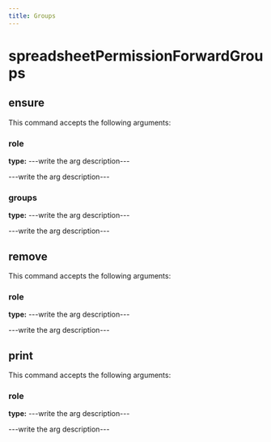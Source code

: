 ```yaml
---
title: Groups
---
```


# spreadsheetPermissionForwardGroups

## ensure

This command accepts the following arguments:

### role
**type:** ---write the arg description---

---write the arg description---

### groups
**type:** ---write the arg description---

---write the arg description---


## remove

This command accepts the following arguments:

### role
**type:** ---write the arg description---

---write the arg description---


## print

This command accepts the following arguments:

### role
**type:** ---write the arg description---

---write the arg description---


